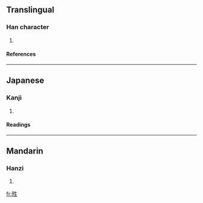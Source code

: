 ==Translingual==
===Han character===
{{Han char|rn=78|rad=歹|as=05|sn=9|four=|canj=一弓竹手一 (MNHQM)}}
# {{defn|Han|sort=歹05}}
====References====
{{Han ref|kx=0579.540|dkj=16420|dj=0972.090|hdz=21383.190|uh=6B85|ud=27525}}

----
==Japanese==
===Kanji===
{{ja-kanji|grade=|rs=歹05}}
# {{defn|Japanese}} 
====Readings====
{{ja-readings|on=[[そう]] (sō), [[しょう]] (shō)|kun=[[よみがえる]] (yomigaeru)}}

----
==Mandarin==
===Hanzi===
{{cmn-hanzi|pin=[[shēng]] ([[sheng1]])|wg=sheng<sup>1</sup>}}
# {{defn|Mandarin}}

[[fr:殅]]